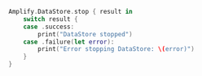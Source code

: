 ```swift
Amplify.DataStore.stop { result in
    switch result {
    case .success:
        print("DataStore stopped")
    case .failure(let error):
        print("Error stopping DataStore: \(error)")
    }
}
```